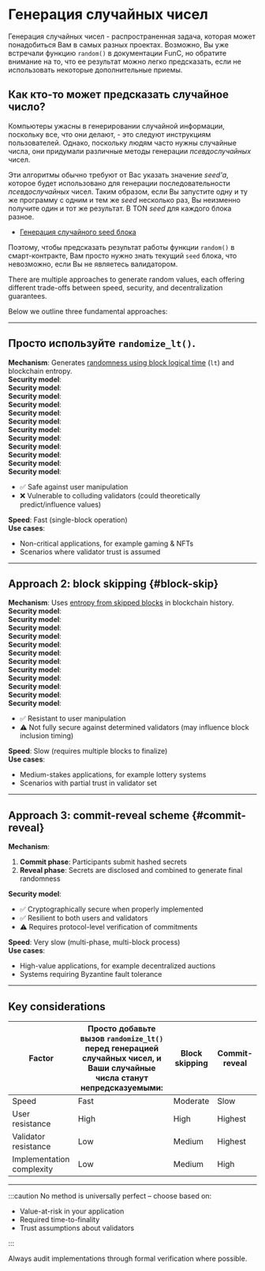 
# Генерация случайных чисел

Генерация случайных чисел - распространенная задача, которая может понадобиться Вам в самых разных проектах. Возможно, Вы уже встречали функцию `random()` в документации FunC, но обратите внимание на то, что ее результат можно легко предсказать, если не использовать некоторые дополнительные приемы.

## Как кто-то может предсказать случайное число?

Компьютеры ужасны в генерировании случайной информации, поскольку все, что они делают, - это следуют инструкциям пользователей. Однако, поскольку людям часто нужны случайные числа, они придумали различные методы генерации _псевдослучайных_ чисел.

Эти алгоритмы обычно требуют от Вас указать значение _seed'a_, которое будет использовано для генерации последовательности _псевдослучайных_ чисел. Таким образом, если Вы запустите одну и ту же программу с одним и тем же _seed_ несколько раз, Вы неизменно получите один и тот же результат. В TON _seed_ для каждого блока разное.

- [Генерация случайного seed блока](/v3/guidelines/smart-contracts/security/random)

Поэтому, чтобы предсказать результат работы функции `random()` в смарт-контракте, Вам просто нужно знать текущий `seed` блока, что невозможно, если Вы не являетесь валидатором.

There are multiple approaches to generate random values, each offering different trade-offs between speed, security, and decentralization guarantees.

Below we outline three fundamental approaches:

---

## Просто используйте `randomize_lt()`.

**Mechanism**: Generates [randomness using block logical time](/v3/guidelines/smart-contracts/security/ton-hack-challenge-1/#4-lottery) (`lt`) and blockchain entropy.\
**Security model**:\
**Security model**:\
**Security model**:\
**Security model**:\
**Security model**:\
**Security model**:\
**Security model**:\
**Security model**:\
**Security model**:\
**Security model**:\
**Security model**:\
**Security model**:

- ✅ Safe against user manipulation
- ❌ Vulnerable to colluding validators (could theoretically predict/influence values)

**Speed**: Fast (single-block operation)\
**Use cases**:

- Non-critical applications, for example gaming & NFTs
- Scenarios where validator trust is assumed

---

## Approach 2: block skipping {#block-skip}

**Mechanism**: Uses [entropy from skipped blocks](https://github.com/puppycats/ton-random?tab=readme-ov-file#ton-random) in blockchain history.\
**Security model**:\
**Security model**:\
**Security model**:\
**Security model**:\
**Security model**:\
**Security model**:\
**Security model**:\
**Security model**:\
**Security model**:\
**Security model**:\
**Security model**:\
**Security model**:

- ✅ Resistant to user manipulation
- ⚠️ Not fully secure against determined validators (may influence block inclusion timing)

**Speed**: Slow (requires multiple blocks to finalize)\
**Use cases**:

- Medium-stakes applications, for example lottery systems
- Scenarios with partial trust in validator set

---

## Approach 3: commit-reveal scheme {#commit-reveal}

**Mechanism**:

1. **Commit phase**: Participants submit hashed secrets
2. **Reveal phase**: Secrets are disclosed and combined to generate final randomness

**Security model**:

- ✅ Cryptographically secure when properly implemented
- ✅ Resilient to both users and validators
- ⚠️ Requires protocol-level verification of commitments

**Speed**: Very slow (multi-phase, multi-block process)\
**Use cases**:

- High-value applications, for example decentralized auctions
- Systems requiring Byzantine fault tolerance

---

## Key considerations

| Factor                    | Просто добавьте вызов `randomize_lt()` перед генерацией случайных чисел, и Ваши случайные числа станут непредсказуемыми: | Block skipping | Commit-reveal |
| ------------------------- | ------------------------------------------------------------------------------------------------------------------------ | -------------- | ------------- |
| Speed                     | Fast                                                                                                                     | Moderate       | Slow          |
| User resistance           | High                                                                                                                     | High           | Highest       |
| Validator resistance      | Low                                                                                                                      | Medium         | Highest       |
| Implementation complexity | Low                                                                                                                      | Medium         | High          |

---

:::caution
No method is universally perfect – choose based on:

- Value-at-risk in your application
- Required time-to-finality
- Trust assumptions about validators

:::

Always audit implementations through formal verification where possible.

<Feedback />
